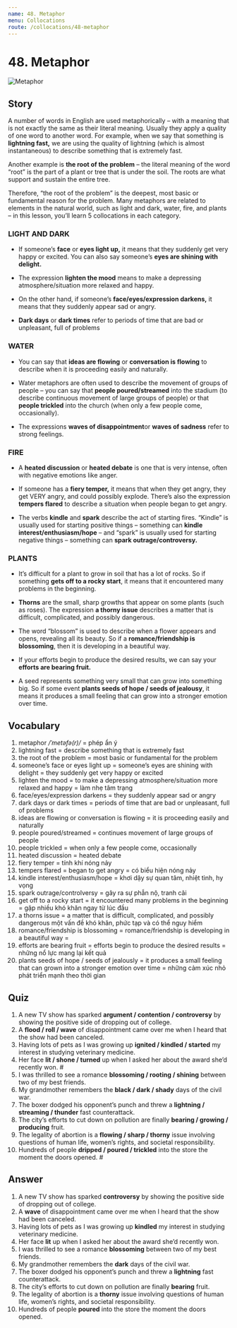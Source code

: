 ```yaml
---
name: 48. Metaphor
menu: Collocations
route: /collocations/48-metaphor
---
```



# 48. Metaphor

<Image src={metaphorImg} alt="Metaphor" />

## Story

A number of words in English are used metaphorically – with a meaning that is not exactly the same as their literal meaning. Usually they apply a quality of one word to another word. For example, when we say that something is **lightning fast,** we are using the quality of lightning (which is almost instantaneous) to describe something that is extremely fast.

Another example is **the root of the problem** – the literal meaning of the word “root” is the part of a plant or tree that is under the soil. The roots are what support and sustain the entire tree.

Therefore, “the root of the problem” is the deepest, most basic or fundamental reason for the problem.
Many metaphors are related to elements in the natural world, such as light and dark, water, fire, and plants – in this lesson, you’ll learn 5 collocations in each category.

### LIGHT AND DARK

- If someone’s **face** or **eyes light up,** it means that they suddenly get very happy or excited. You can also say someone’s **eyes are shining with delight.**

- The expression **lighten the mood** means to make a depressing atmosphere/situation more relaxed and happy.

- On the other hand, if someone’s **face/eyes/expression darkens,** it means that they suddenly appear sad or angry.

- **Dark days** or **dark times** refer to periods of time that are bad or unpleasant, full of problems

### WATER

- You can say that **ideas are flowing** or **conversation is flowing** to describe when it is proceeding easily and naturally.

- Water metaphors are often used to describe the movement of groups of people – you can say that **people poured/streamed** into the stadium (to describe continuous movement of large groups of people) or that **people trickled** into the church (when only a few people come, occasionally).

- The expressions **waves of disappointment**or **waves of sadness** refer to strong feelings.

### FIRE

- A **heated discussion** or **heated debate** is one that is very intense, often with negative emotions like anger.

- If someone has a **fiery temper,** it means that when they get angry, they get VERY angry, and could possibly explode. There’s also the expression **tempers flared** to describe a situation when people began to get angry.

- The verbs **kindle** and **spark** describe the act of starting fires. “Kindle” is usually used for starting positive things – something can **kindle interest/enthusiasm/hope** – and “spark” is usually used for starting negative things – something can **spark outrage/controversy.**

### PLANTS

- It’s difficult for a plant to grow in soil that has a lot of rocks. So if something **gets off to a rocky start**, it means that it encountered many problems in the beginning.

- **Thorns** are the small, sharp growths that appear on some plants (such as roses). The expression **a thorny issue** describes a matter that is difficult, complicated, and possibly dangerous.
- The word “blossom” is used to describe when a flower appears and opens, revealing all its beauty. So if a **romance/friendship is blossoming**, then it is developing in a beautiful way.

- If your efforts begin to produce the desired results, we can say your **efforts are bearing fruit.**

- A seed represents something very small that can grow into something big. So if some event **plants seeds of hope / seeds of jealousy**, it means it produces a small feeling that can grow into a stronger emotion over time.

## Vocabulary

1. metaphor _/ˈmetəfə(r)/_ = phép ẩn ý
2. lightning fast = describe something that is extremely fast
3. the root of the problem = most basic or fundamental for the problem
4. someone’s face or eyes light up = someone’s eyes are shining with delight = they suddenly get very happy or excited
5. lighten the mood = to make a depressing atmosphere/situation more relaxed and happy = làm nhẹ tâm trạng
6. face/eyes/expression darkens = they suddenly appear sad or angry
7. dark days or dark times = periods of time that are bad or unpleasant, full of problems
8. ideas are flowing or conversation is flowing = it is proceeding easily and naturally
9. people poured/streamed = continues movement of large groups of people
10. people trickled = when only a few people come, occasionally
11. heated discussion = heated debate
12. fiery temper = tính khí nóng nảy
13. tempers flared = began to get angry = có biểu hiện nóng nảy
14. kindle interest/enthusiasm/hope = khơi dậy sự quan tâm, nhiệt tình, hy vọng
15. spark outrage/controlversy = gây ra sự phẫn nộ, tranh cãi
16. get off to a rocky start = it encountered many problems in the beginning = gặp nhiều khó khăn ngay từ lúc đầu
17. a thorns issue = a matter that is difficult, complicated, and possibly dangerous một vấn đề khó khăn, phức tạp và có thể nguy hiểm
18. romance/friendship is blossoming = romance/friendship is developing in a beautiful way =
19. efforts are bearing fruit = efforts begin to produce the desired results = những nổ lực mang lại kết quả
20. plants seeds of hope / seeds of jealously = it produces a small feeling that can grown into a stronger emotion over time = những cảm xúc nhỏ phát triển mạnh theo thời gian

## Quiz

1. A new TV show has sparked **argument / contention / controversy** by showing the positive side of dropping out of college.
2. A **flood / roll / wave** of disappointment came over me when I heard that the show had been canceled.
3. Having lots of pets as I was growing up **ignited / kindled / started** my interest in studying veterinary medicine.
4. Her face **lit / shone / turned** up when I asked her about the award she’d recently won. #
5. I was thrilled to see a romance **blossoming / rooting / shining** between two of my best friends.
6. My grandmother remembers the **black / dark / shady** days of the civil war.
7. The boxer dodged his opponent’s punch and threw a **lightning / streaming / thunder** fast counterattack.
8. The city’s efforts to cut down on pollution are finally **bearing / growing / producing** fruit.
9. The legality of abortion is a **flowing / sharp / thorny** issue involving questions of human life, women’s rights, and societal responsibility.
10. Hundreds of people **dripped / poured / trickled** into the store the moment the doors opened. #

## Answer

1. A new TV show has sparked **controversy** by showing the positive side of dropping out of college.
2. A **wave** of disappointment came over me when I heard that the show had been canceled.
3. Having lots of pets as I was growing up **kindled** my interest in studying veterinary medicine.
4. Her face **lit** up when I asked her about the award she’d recently won.
5. I was thrilled to see a romance **blossoming** between two of my best friends.
6. My grandmother remembers the **dark** days of the civil war.
7. The boxer dodged his opponent’s punch and threw a **lightning** fast counterattack.
8. The city’s efforts to cut down on pollution are finally **bearing** fruit.
9. The legality of abortion is a **thorny** issue involving questions of human life, women’s rights, and societal responsibility.
10. Hundreds of people **poured** into the store the moment the doors opened.
